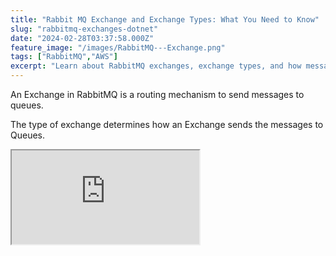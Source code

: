 ```yaml
---
title: "Rabbit MQ Exchange and Exchange Types: What You Need to Know"
slug: "rabbitmq-exchanges-dotnet"
date: "2024-02-28T03:37:58.000Z"
feature_image: "/images/RabbitMQ---Exchange.png"
tags: ["RabbitMQ","AWS"]
excerpt: "Learn about RabbitMQ exchanges, exchange types, and how message routing works in .NET applications using Amazon MQ."
---
```


An Exchange in RabbitMQ is a routing mechanism to send messages to queues.

The type of exchange determines how an Exchange sends the messages to Queues.

<iframe src="https://www.youtube.com/embed/H9cMqZdAApQ?feature=oembed" />

In this post let's learn

*   What it A RabbitMQ Exchange?
*   Binding and Routing Keys
*   Different Exchange Types

I will use [Amazon MQ](https://aws.amazon.com/amazon-mq/?ref=rahulpnath.com), a managed message broker service that supports ActiveMQ and RabbitMQ engine types to host my RabbitMQ instance. However, you can use [one of the various options that RabbitMQ provides](https://www.rabbitmq.com/download.html?ref=rahulpnath.com) to host your instance,

_This article is sponsored by AWS and is part of my_ [_RabbitMQ Series_](/posts/tag/rabbitmq/)_._

What is A RabbitMQ Exchange?
----------------------------

Typically, when we think about Message-driven applications, we talk about the Producer (Publisher or Sender), Consumer (Receiver), and Queue.

![](/images/image-1.png)

Producer sending a message to Queue and consumer pulling messages from Queue.

The Producer sends messages to the Queue, and the Consumer picks up and processes messages from the Queue.

However, with RabbitMQ, the Producer does not send messages directly to a Queue.

Producer sends messages to an Exchange.

![](/images/image-2.png)

Producer sends messages to an Exchange. Exchange

Exchanges are responsible for distributing the message copies to different Queues.

With the Exchange between the Producer and Consumer, we need to introduce two new concepts to connect them.

### Binding and Routing Keys

A Binding connects an Exchange with a Queue.

You can think of this as a link or a rule instructing the Exchange on distributing the message copies to Queues.

![](/images/image-3.png)

Producer sends messages to an Exchange. Based on the Exchange type the message properties, and the routing key, the Exchange uses the Binding information to route messages to different Queues.

A Routing Key is an attribute on a message that the Exchange looks at when deciding how to route the message to Queues.

[

Amazon MQ RabbitMQ: A Reliable Messaging Solution for Your .NET Projects

RabbitMQ is a powerful open-source message broker facilitating communication between systems or applications. Let’s learn how to get started using RabbitMQ on Amazon MQ from .NET application.

![](/images/logo-512x512.png)Rahul NathRahul Pulikkot Nath

![](/images/rabbit-mq-dotnet.png)

](/posts/amazon-mq-rabbitmq-dotnet/)

Exchange and Bindings From a .NET Application
---------------------------------------------

The .NET Channel instance has the `ExchangeDeclare` method that lets us create a new Exchange by specifying an Exchange Name and also the Type.

    channel.ExchangeDeclare(exchangeName, ExchangeType.Direct);

For now, I am using `ExchangeType.Direct` which represents a Direct Exchange. We will soon learn about the different Exchange Types further in this post.

You can view the details of the Exchange and the associated bindings in the RabbitMQ Management Console.

Below is a snapshot from my [AWS MQ-hosted](https://docs.aws.amazon.com/amazon-mq/latest/developer-guide/getting-started-rabbitmq.html) Rabbit instance

![](/images/image-6.png)

Exchange information in RabbitMQ Management Console (hosted in Amazon MQ)

The sender/publisher knows nothing about Queues.

The `BasicPublish` method sends messages to an Exchange. It also supports sending the routing key for a message.

```csharp
void SendMessage(IModel channel, string message, string routingKey)
{
```
        var body = Encoding.UTF8.GetBytes(message);
        channel.BasicPublish(exchangeName, routingKey, null, body);
        Console.WriteLine($"[x] Send {message}");
    }

On the Receiver side, we define the Bindings that connect this Exchange to appropriate Queues. The Consumers still pull work from these Queues.

The `QueueBind` method takes in the Queue Name, Exchange Name, and the Binding Key to create a Binding that connects the Exchange with the Queue.

    channel.QueueBind(queueName, exchangeName, bindingKey);

Exchange Types in RabbitMQ
--------------------------

With the messages flowing into the Exchange, we must start routing them to different Queues based on the application needs.

RabbitMQ supports four different Exchange Types.

Based on the Exchange Type, RabbitMQ routes the messages differently to its destination Queues.

Here, we will look at some high-level features of the different Exchange Types. We will cover each of them in detail in separate posts. (_I'll link them here as I publish them_)

### Direct Exchange

A Direct Exchange routes messages to Queues with routing keys that exactly match the binding keys.

> Route the message to a queue whose binding key matches exactly with the message's routing key.

![](/images/image-2.png)

You can have multiple bindings to the same queue and different queues for the same binding key. Learn more about Direct Exchange in the post below.

[

Direct Exchange - RabbitMQ

A Direct Exchange routes messages to queues whose binding key matches the message routing key. Let’s understand how to set up a Direct Exchange and how it routes messages to consumers.

![](/images/logo-512x512.png)Rahul NathRahul Pulikkot Nath

![](/images/RabbitMQ---Direct-Exchange.png)

](/posts/direct-exchange-rabbitmq-dotnet/)

### Fanout Exchange

A Fanout Exchange type routes all messages it receives to all the Queues bound to it. It does not look at the routing or binding key provided, if any.

> _Sends copies of messages to all the queues bound to it._

Fanout Exchange is a great choice where the same message needs to be sent to one or more queues. Consumers of each queue can process the messages differently.

### Topic Exchange

Topic Exchanges route messages to queues based on wildcard matches on the routing key provided as part of the binding key on a binding.

> Route messages to queues based on wild card matches between the routing key and the binding key.

Routing keys are a list of words delimited by the ‘.’ (Dot) symbol.

You can use two wild card patterns in the binding key as required.

*   \* (Star) → Matches one word in a specific position
*   \# (Hash) → Matches zero or more words

This gives flexibility to the consumers to filter down to messages they are interested in by using wildcard matching on the routing key.

⚠️

__If none of the bindings use wildcards, a Topic Exchange behaves like a Direct Exchange, and you are better off using Direct Exchange.__

### Headers Exchange

A Header exchange is a type of exchange that routes messages based on message header attributes.

> Routes messages to queues based on header attributes instead of routing keys.

Unlike direct or topic exchanges that use routing keys or patterns, a header exchange relies on the values in the message's header for routing.